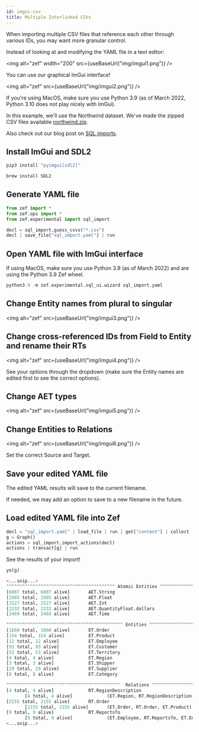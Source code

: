 ```yaml
---
id: imgui-csv
title: Multiple Interlinked CSVs
---
```



When importing multiple CSV files that reference each other through various IDs, you may want more granular control.

Instead of looking at and modifying the YAML file in a text editor:

<img alt="zef" width="200" src={useBaseUrl("img/imgui1.png")} />

You can use our graphical ImGui interface!

<img alt="zef" src={useBaseUrl("img/imgui2.png")} />

If you're using MacOS, make sure you use Python 3.9 (as of March 2022, Python 3.10 does not play nicely with ImGui).

In this example, we'll use the Northwind dataset. We've made the zipped CSV files available [northwind.zip](sql-import-files/northwind.zip).

Also check out our blog post on [SQL imports](https://zef.zefhub.io/blog/sql-import).

## Install ImGui and SDL2

```python
pip3 install "pyimgui[sdl2]"

brew install SDL2
```

## Generate YAML file

```python
from zef import *
from zef.ops import *
from zef.experimental import sql_import

decl = sql_import.guess_csvs("*.csv")
decl | save_file["sql_import.yaml"] | run
```

## Open YAML file with ImGui interface

If using MacOS, make sure you use Python 3.9 (as of March 2022) and are using the Python 3.9 Zef wheel.

```python
python3.9 -m zef.experimental.sql_ui.wizard sql_import.yaml
```

## Change Entity names from plural to singular

<img alt="zef" src={useBaseUrl("img/imgui3.png")} />

## Change cross-referenced IDs from Field to Entity and rename their RTs

<img alt="zef" src={useBaseUrl("img/imgui4.png")} />

See your options through the dropdown (make sure the Entity names are edited first to see the correct options).

## Change AET types

<img alt="zef" src={useBaseUrl("img/imgui5.png")} />

## Change Entities to Relations

<img alt="zef" src={useBaseUrl("img/imgui6.png")} />

Set the correct Source and Target.

## Save your edited YAML file

The edited YAML results will save to the current filename.

If needed, we may add an option to save to a new filename in the future.

## Load edited YAML file into Zef

```python
decl = "sql_import.yaml" | load_file | run | get["content"] | collect
g = Graph()
actions = sql_import.import_actions(decl)
actions | transact[g] | run
```

See the results of your import!

```python
yo(g)

<...snip...>
^^^^^^^^^^^^^^^^^^^^^^^^^^^^^^^^^^^^^^^^^ Atomic Entities ^^^^^^^^^^^^^^^^^^^^^^^^^^^^^^^^^^^^^^^
[6007 total, 6007 alive]       AET.String
[2985 total, 2985 alive]       AET.Float
[2527 total, 2527 alive]       AET.Int
[2232 total, 2232 alive]       AET.QuantityFloat.dollars
[2469 total, 2469 alive]       AET.Time

^^^^^^^^^^^^^^^^^^^^^^^^^^^^^^^^^^^^^^^^^^^^ Entities ^^^^^^^^^^^^^^^^^^^^^^^^^^^^^^^^^^^^^^^^^^^
[1660 total, 1660 alive]       ET.Order
[154 total, 154 alive]         ET.Product
[12 total, 12 alive]           ET.Employee
[93 total, 93 alive]           ET.Customer
[53 total, 53 alive]           ET.Territory
[4 total, 4 alive]             ET.Region
[3 total, 3 alive]             ET.Shipper
[29 total, 29 alive]           ET.Supplier
[8 total, 8 alive]             ET.Category

^^^^^^^^^^^^^^^^^^^^^^^^^^^^^^^^^^^^^^^^^^^  Relations ^^^^^^^^^^^^^^^^^^^^^^^^^^^^^^^^^^^^^^^^^^
[4 total, 4 alive]             RT.RegionDescription
       [4 total, 4 alive]             (ET.Region, RT.RegionDescription, AET.String)
[2155 total, 2155 alive]       RT.Order
       [2155 total, 2155 alive]       (ET.Order, RT.Order, ET.Product)
[9 total, 9 alive]             RT.ReportsTo
       [9 total, 9 alive]             (ET.Employee, RT.ReportsTo, ET.Employee)
<...snip...>
```
